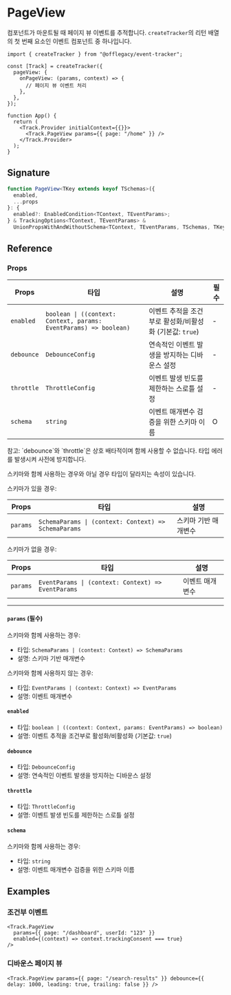 
# PageView

컴포넌트가 마운트될 때 페이지 뷰 이벤트를 추적합니다. `createTracker`의 리턴 배열의 첫 번째 요소인 이벤트 컴포넌트 중 하나입니다.

```tsx
import { createTracker } from "@offlegacy/event-tracker";

const [Track] = createTracker({
  pageView: {
    onPageView: (params, context) => {
      // 페이지 뷰 이벤트 처리
    },
  },
});

function App() {
  return (
    <Track.Provider initialContext={{}}>
      <Track.PageView params={{ page: "/home" }} />
    </Track.Provider>
  );
}
```

## Signature

```ts
function PageView<TKey extends keyof TSchemas>({
  enabled,
  ...props
}: {
  enabled?: EnabledCondition<TContext, TEventParams>;
} & TrackingOptions<TContext, TEventParams> &
  UnionPropsWithAndWithoutSchema<TContext, TEventParams, TSchemas, TKey>): JSX.Element;
```

## Reference

### Props

| Props      | 타입                                                              | 설명                                                    | 필수 |
| ---------- | ----------------------------------------------------------------- | ------------------------------------------------------- | ---- |
| `enabled`  | `boolean \| ((context: Context, params: EventParams) => boolean)` | 이벤트 추적을 조건부로 활성화/비활성화 (기본값: `true`) | -    |
| `debounce` | `DebounceConfig`                                                  | 연속적인 이벤트 발생을 방지하는 디바운스 설정           | -    |
| `throttle` | `ThrottleConfig`                                                  | 이벤트 발생 빈도를 제한하는 스로틀 설정                 | -    |
| `schema`   | `string`                                                          | 이벤트 매개변수 검증을 위한 스키마 이름                 | O    |

<Callout type="info">
  참고: `debounce`와 `throttle`은 상호 배타적이며 함께 사용할 수 없습니다. 타입 에러를 발생시켜 사전에 방지합니다.
</Callout>

스키마와 함께 사용하는 경우와 아닐 경우 타입이 달라지는 속성이 있습니다.

스키마가 있을 경우:

| Props    | 타입                                                 | 설명                 | 
| -------- | ---------------------------------------------------- | -------------------- | 
| `params` | `SchemaParams \| (context: Context) => SchemaParams` | 스키마 기반 매개변수 | 

스키마가 없을 경우:

| Props    | 타입                                               | 설명            | 
| -------- | -------------------------------------------------- | --------------- | 
| `params` | `EventParams \| (context: Context) => EventParams` | 이벤트 매개변수 | 

---

#### `params` (필수)

스키마와 함께 사용하는 경우:

- 타입: `SchemaParams | (context: Context) => SchemaParams`
- 설명: 스키마 기반 매개변수

스키마와 함께 사용하지 않는 경우:

- 타입: `EventParams | (context: Context) => EventParams`
- 설명: 이벤트 매개변수

#### `enabled`

- 타입: `boolean | ((context: Context, params: EventParams) => boolean)`
- 설명: 이벤트 추적을 조건부로 활성화/비활성화 (기본값: `true`)

#### `debounce`

- 타입: `DebounceConfig`
- 설명: 연속적인 이벤트 발생을 방지하는 디바운스 설정

#### `throttle`

- 타입: `ThrottleConfig`
- 설명: 이벤트 발생 빈도를 제한하는 스로틀 설정

#### `schema`

스키마와 함께 사용하는 경우:

- 타입: `string`
- 설명: 이벤트 매개변수 검증을 위한 스키마 이름

## Examples

### 조건부 이벤트

```tsx
<Track.PageView
  params={{ page: "/dashboard", userId: "123" }}
  enabled={(context) => context.trackingConsent === true}
/>
```

### 디바운스 페이지 뷰

```tsx
<Track.PageView params={{ page: "/search-results" }} debounce={{ delay: 1000, leading: true, trailing: false }} />
```
